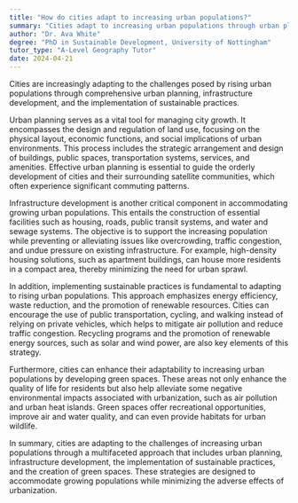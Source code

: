 ```yaml
---
title: "How do cities adapt to increasing urban populations?"
summary: "Cities adapt to increasing urban populations through urban planning, infrastructure development, and implementing sustainable practices."
author: "Dr. Ava White"
degree: "PhD in Sustainable Development, University of Nottingham"
tutor_type: "A-Level Geography Tutor"
date: 2024-04-21
---
```


Cities are increasingly adapting to the challenges posed by rising urban populations through comprehensive urban planning, infrastructure development, and the implementation of sustainable practices.

Urban planning serves as a vital tool for managing city growth. It encompasses the design and regulation of land use, focusing on the physical layout, economic functions, and social implications of urban environments. This process includes the strategic arrangement and design of buildings, public spaces, transportation systems, services, and amenities. Effective urban planning is essential to guide the orderly development of cities and their surrounding satellite communities, which often experience significant commuting patterns.

Infrastructure development is another critical component in accommodating growing urban populations. This entails the construction of essential facilities such as housing, roads, public transit systems, and water and sewage systems. The objective is to support the increasing population while preventing or alleviating issues like overcrowding, traffic congestion, and undue pressure on existing infrastructure. For example, high-density housing solutions, such as apartment buildings, can house more residents in a compact area, thereby minimizing the need for urban sprawl.

In addition, implementing sustainable practices is fundamental to adapting to rising urban populations. This approach emphasizes energy efficiency, waste reduction, and the promotion of renewable resources. Cities can encourage the use of public transportation, cycling, and walking instead of relying on private vehicles, which helps to mitigate air pollution and reduce traffic congestion. Recycling programs and the promotion of renewable energy sources, such as solar and wind power, are also key elements of this strategy.

Furthermore, cities can enhance their adaptability to increasing urban populations by developing green spaces. These areas not only enhance the quality of life for residents but also help alleviate some negative environmental impacts associated with urbanization, such as air pollution and urban heat islands. Green spaces offer recreational opportunities, improve air and water quality, and can even provide habitats for urban wildlife.

In summary, cities are adapting to the challenges of increasing urban populations through a multifaceted approach that includes urban planning, infrastructure development, the implementation of sustainable practices, and the creation of green spaces. These strategies are designed to accommodate growing populations while minimizing the adverse effects of urbanization.
    